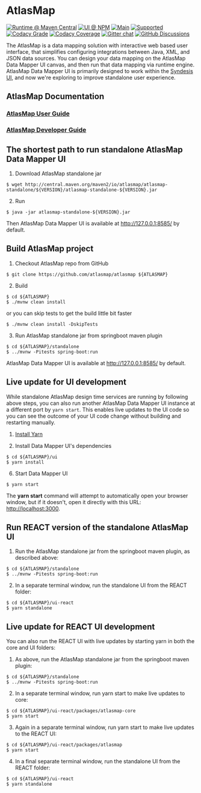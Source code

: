 
<Meta title="AtlasMap|Intro" />

# AtlasMap

[![Runtime @ Maven Central](https://maven-badges.herokuapp.com/maven-central/io.atlasmap/atlas-parent/badge.svg?style=flat-square)](https://maven-badges.herokuapp.com/maven-central/io.atlasmap/atlas-parent/)
[![UI @ NPM](https://badge.fury.io/js/%40atlasmap%2Fatlasmap.svg)](https://badge.fury.io/js/%40atlasmap%2Fatlasmap)
[![Main](https://github.com/atlasmap/atlasmap/actions/workflows/main.yml/badge.svg)](https://github.com/atlasmap/atlasmap/actions/workflows/main.yml)
[![Supported](https://github.com/atlasmap/atlasmap/actions/workflows/supported-build.yml/badge.svg)](https://github.com/atlasmap/atlasmap/actions/workflows/supported-build.yml)
[![Codacy Grade](https://app.codacy.com/project/badge/Grade/57f3935eba6b4438976295efea04ac0c)](https://www.codacy.com/gh/atlasmap/atlasmap/dashboard?utm_source=github.com&amp;utm_medium=referral&amp;utm_content=atlasmap/atlasmap&amp;utm_campaign=Badge_Grade)
[![Codacy Coverage](https://app.codacy.com/project/badge/Coverage/57f3935eba6b4438976295efea04ac0c)](https://www.codacy.com/gh/atlasmap/atlasmap/dashboard?utm_source=github.com&utm_medium=referral&utm_content=atlasmap/atlasmap&utm_campaign=Badge_Coverage)
[![Gitter chat](https://badges.gitter.im/atlasmap/community.png)](https://gitter.im/atlasmap/community)
[![GitHub Discussions](https://img.shields.io/github/discussions/atlasmap/atlasmap)](https://github.com/atlasmap/atlasmap/discussions)

The AtlasMap is a data mapping solution with interactive web based user interface, that simplifies configuring integrations between Java, XML, and JSON data sources. You can design your data mapping on the AtlasMap Data Mapper UI canvas, and then run that data mapping via runtime engine. AtlasMap Data Mapper UI is primarily designed to work within the [Syndesis UI](https://syndesis.io/), and now we're exploring to improve standalone user experience.

## AtlasMap Documentation

### [AtlasMap User Guide](http://docs.atlasmap.io/)

### [AtlasMap Developer Guide](http://docs.atlasmap.io/developer-guide)

## The shortest path to run standalone AtlasMap Data Mapper UI

1. Download AtlasMap standalone jar

```
$ wget http://central.maven.org/maven2/io/atlasmap/atlasmap-standalone/${VERSION}/atlasmap-standalone-${VERSION}.jar
```

2. Run

```
$ java -jar atlasmap-standalone-${VERSION}.jar
```

Then AtlasMap Data Mapper UI is available at http://127.0.0.1:8585/ by default.

## Build AtlasMap project

1. Checkout AtlasMap repo from GitHub

```
$ git clone https://github.com/atlasmap/atlasmap ${ATLASMAP}
```

2. Build

```
$ cd ${ATLASMAP}
$ ./mvnw clean install
```

or you can skip tests to get the build little bit faster

```
$ ./mvnw clean install -DskipTests
```

3. Run AtlasMap standalone jar from springboot maven plugin

```
$ cd ${ATLASMAP}/standalone
$ ../mvnw -Pitests spring-boot:run
```

AtlasMap Data Mapper UI is available at http://127.0.0.1:8585/ by default.

## Live update for UI development

While standalone AtlasMap design time services are running by following above steps, you can also run another AtlasMap Data Mapper UI instance at a different port by `yarn start`. This enables live updates to the UI code so you can see the outcome of your UI code change without building and restarting manually.

1. [Install Yarn](https://yarnpkg.com/lang/en/docs/install/)

2. Install Data Mapper UI's dependencies

```
$ cd ${ATLASMAP}/ui
$ yarn install
```

6. Start Data Mapper UI

```
$ yarn start
```

The **yarn start** command will attempt to automatically open your browser window, but if it doesn't, open it directly with this URL: <http://localhost:3000>.

## Run REACT version of the standalone AtlasMap UI

1. Run the AtlasMap standalone jar from the springboot maven plugin, as described above:

```
$ cd ${ATLASMAP}/standalone
$ ../mvnw -Pitests spring-boot:run
```

2. In a separate terminal window, run the standalone UI from the REACT folder:

```
$ cd ${ATLASMAP}/ui-react
$ yarn standalone
```

## Live update for REACT UI development

You can also run the REACT UI with live updates by starting yarn in both the core and UI folders:

1. As above, run the AtlasMap standalone jar from the springboot maven plugin:

```
$ cd ${ATLASMAP}/standalone
$ ../mvnw -Pitests spring-boot:run
```

2. In a separate terminal window, run yarn start to make live updates to core:

```
$ cd ${ATLASMAP}/ui-react/packages/atlasmap-core
$ yarn start
```

3. Again in a separate terminal window, run yarn start to make live updates to the REACT UI:

```
$ cd ${ATLASMAP}/ui-react/packages/atlasmap
$ yarn start
```

4. In a final separate terminal window, run the standalone UI from the REACT folder:

```
$ cd ${ATLASMAP}/ui-react
$ yarn standalone
```
